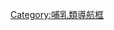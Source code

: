 {{Navbox
 | title  = 按[[亞科]]分類的現存[[蝟科]]物種
 | bodyclass = hlist
 | name   = 蝟科
 | state      = <includeonly>collapsed</includeonly>
 | above  =
* 界：[[動物界]]
* 門：[[脊索動物門]]
* 綱：[[哺乳綱]]
* 下綱：[[真獸下綱]]
* 總目：[[勞亞獸總目]]
* 目：[[真盲缺目]]

 | group1 = [[刺蝟亞科]]<br /><small><span style="color:#696969">{{Nobold|(Erinaceinae)}}</span></small>
 | abbr1  = E.
 | list1  = {{Navbox|subgroup
 | group1 = '''[[非洲蝟屬]]'''
 | list1  =
* {{link-en|四趾刺蝟|Four-toed hedgehog|四趾刺蝟 (''A. albiventris'')}}
* {{link-en|北非刺蝟|North African hedgehog|北非刺蝟 (''A. algirus'')}}
* {{link-en|南非刺蝟|Southern African hedgehog|南非刺蝟 (''A. frontalis'')}}
* {{link-en|索馬利亞刺蝟|Somali hedgehog|索馬利亞刺蝟 (''A. sclateri'')}}
 | group2 = [[蝟屬]]
 | list2  =
* [[東北刺蝟|東北刺蝟 (''E. amurensis'')]]
* {{link-en|東歐刺蝟|Southern white-breasted hedgehog|東歐刺蝟(''E. concolor'')}}
* [[西歐刺蝟|西歐刺蝟 (''E. europaeus'')]]
* [[北白胸刺猬|北方白胸刺蝟 (''E. roumanicus'')]]
 | group3 = [[大耳蝟屬]]
 | list3  =
* [[大耳蝟|大耳蝟 (''H. auritus'')]]
* {{link-en|印度大耳蝟|Indian long-eared hedgehog|印度大耳蝟 (''H. collaris'')}}
 | group4 = [[林蝟屬]]
 | list4  =
* [[達烏爾蝟|達烏爾蝟 (''M. dauuricus'')]]
* [[林蝟|林蝟 (''M. hughi'')]]
* {{link-en|王氏林蝟|Gaoligong forest hedgehog|王氏林蝟 (''E. concolor'')}}
 | group5 = {{link-en|沙漠蝟屬|Paraechinus}}
 | list5  =
* {{link-en|沙漠蝟|Desert hedgehog|沙漠蝟 (''P. aethiopicus'')}}
* {{link-en|布氏蝟|Brandt's hedgehog|布氏蝟 (''P. hypomelas'')}}
* {{link-en|印度蝟|Indian hedgehog|印度蝟 (''P. micropus'')}}
* {{link-en|裸腹蝟|Bare-bellied hedgehog|裸腹蝟 (''P. nudiventris'')}}
}}

 | group2 = [[鼠蝟亞科]]<br /><small><span style="color:#696969">{{Nobold|(Galericinae)}}</span></small>
 | abbr2  = G.
 | list2  = {{Navbox|subgroup
 | group1 = [[鼩蝟屬]]
 | list1  =
* [[刺氏鼩蝟|刺氏鼩蝟 (''E. gymnura'')]]
 | group2 = [[毛蝟屬]]
 | list2  =
* {{link-en|大耳毛蝟|Long-eared gymnure|大耳毛蝟 (''H. megalotis'')}}
* {{link-en|倭毛蝟|Dwarf gymnure|倭毛蝟 (''H. parvus'')}}
* [[小毛蝟|小毛蝟 (''H. suillus'')]]
 | group3 = [[新毛蝟屬 ]]
 | list3  =
* [[海南新毛蝟|海南新毛蝟 (''N. hainanensis'')]]
 | group4 = [[中國鼩蝟屬]]
 | list4  =
* [[中國鼩蝟|中國鼩蝟 (''N. sinensis'')]]
 | group5 = [[裸足蝟屬]]
 | list5  =
* {{link-en|迪納加特裸足蝟|Dinagat gymnure|迪納加特裸足蝟 (''P. aureospinula'')}}
* {{link-en|民答那峨裸足蝟|Mindanao gymnure|民答那峨裸足蝟 (''P. truei'')}}
}}

}}<noinclude>
{{Documentation |content={{Wikipedia:WikiProject Mammals/Article templates/doc |collapsible=y}} }}
[[Category:哺乳類導航框]]
</noinclude>